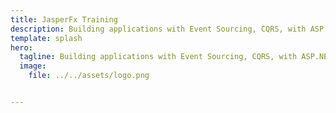 ```yaml
---
title: JasperFx Training
description: Building applications with Event Sourcing, CQRS, with ASP.NET Core, Marten, Wolverine, and more.
template: splash
hero:
  tagline: Building applications with Event Sourcing, CQRS, with ASP.NET Core, Marten, Wolverine, and more.
  image:
    file: ../../assets/logo.png


---
```



<LinkCard
  title="Tutorials"
  href="/tutorials/"
  description="Just getting started? We have a set of tutorials - from simple to advanced - to step you through building applications with the JasperFx Critter Stack.
"
/>


<LinkCard
  title="How-To Guides"
  href="/howto"
  description="Step-by-step instructions for common tasks."
/>


<LinkCard
  title="Explanation"
  href="/explanation"
  description="Discussion and background about concepts and patterns"
/>


<LinkCard
  title="Reference"
  href="/reference/jasperfx"
  description="Links to other sources, including in-depth documentation for JasperFx's Marten, Wolvering, Alba, and more."
/>


